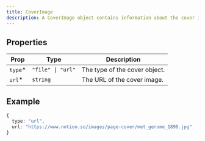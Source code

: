 ```yaml
---
title: CoverImage
description: A CoverImage object contains information about the cover image. It is used to represent a cover that is rendered as a page cover in the Notion UI.
---
```


## Properties

| Prop     | Type              | Description                   |
| -------- | ----------------- | ----------------------------- |
| `type`\* | `"file" \| "url"` | The type of the cover object. |
| `url`\*  | `string`          | The URL of the cover image.   |

## Example

```ts
{
  type: "url",
  url: "https://www.notion.so/images/page-cover/met_gerome_1890.jpg"
}
```
